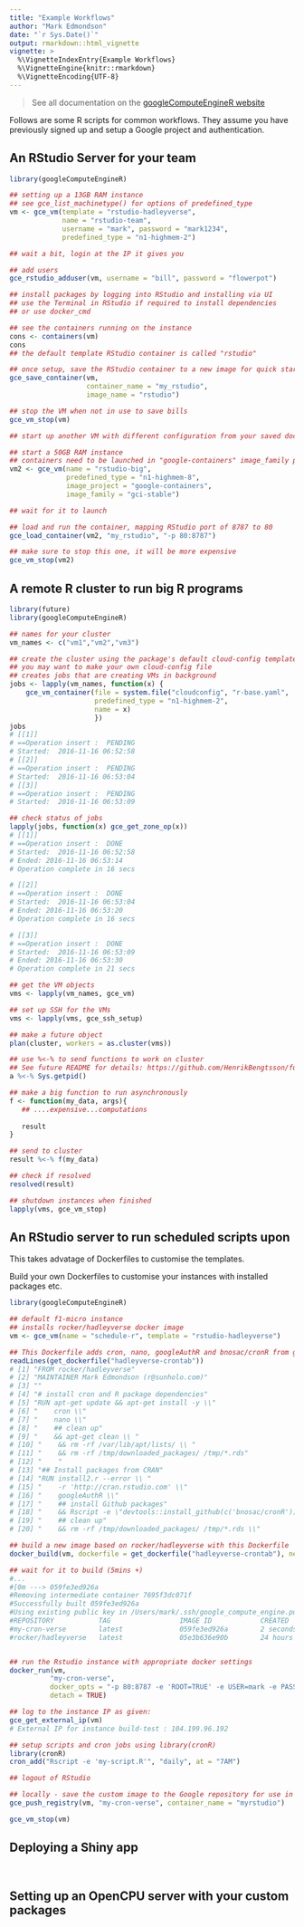 ```yaml
---
title: "Example Workflows"
author: "Mark Edmondson"
date: "`r Sys.Date()`"
output: rmarkdown::html_vignette
vignette: >
  %\VignetteIndexEntry{Example Workflows}
  %\VignetteEngine{knitr::rmarkdown}
  %\VignetteEncoding{UTF-8}
---
```


> See all documentation on the [googleComputeEngineR website](https://cloudyr.github.io/googleComputeEngineR/)

Follows are some R scripts for common workflows.  They assume you have previously signed up and setup a Google project and authentication.

## An RStudio Server for your team

```r
library(googleComputeEngineR)

## setting up a 13GB RAM instance 
## see gce_list_machinetype() for options of predefined_type
vm <- gce_vm(template = "rstudio-hadleyverse",
             name = "rstudio-team",
             username = "mark", password = "mark1234",
             predefined_type = "n1-highmem-2")

## wait a bit, login at the IP it gives you

## add users
gce_rstudio_adduser(vm, username = "bill", password = "flowerpot")

## install packages by logging into RStudio and installing via UI
## use the Terminal in RStudio if required to install dependencies
## or use docker_cmd

## see the containers running on the instance
cons <- containers(vm)
cons
## the default template RStudio container is called "rstudio"

## once setup, save the RStudio container to a new image for quick start in another instance
gce_save_container(vm, 
                   container_name = "my_rstudio",
                   image_name = "rstudio")

## stop the VM when not in use to save bills
gce_vm_stop(vm)

## start up another VM with different configuration from your saved docker container

## start a 50GB RAM instance
## containers need to be launched in "google-containers" image_family pre-loaded with docker
vm2 <- gce_vm(name = "rstudio-big",
              predefined_type = "n1-highmem-8",
              image_project = "google-containers",
              image_family = "gci-stable")

## wait for it to launch

## load and run the container, mapping RStudio port of 8787 to 80
gce_load_container(vm2, "my_rstudio", "-p 80:8787")

## make sure to stop this one, it will be more expensive
gce_vm_stop(vm2)

```

## A remote R cluster to run big R programs

```r
library(future)
library(googleComputeEngineR)

## names for your cluster
vm_names <- c("vm1","vm2","vm3")

## create the cluster using the package's default cloud-config template for r-base
## you may want to make your own cloud-config file
## creates jobs that are creating VMs in background
jobs <- lapply(vm_names, function(x) {
    gce_vm_container(file = system.file("cloudconfig", "r-base.yaml",  package = "googleComputeEngineR"),
                     predefined_type = "n1-highmem-2",
                     name = x)
                     })
jobs
# [[1]]
# ==Operation insert :  PENDING
# Started:  2016-11-16 06:52:58
# [[2]]
# ==Operation insert :  PENDING
# Started:  2016-11-16 06:53:04
# [[3]]
# ==Operation insert :  PENDING
# Started:  2016-11-16 06:53:09

## check status of jobs
lapply(jobs, function(x) gce_get_zone_op(x))
# [[1]]
# ==Operation insert :  DONE
# Started:  2016-11-16 06:52:58
# Ended: 2016-11-16 06:53:14 
# Operation complete in 16 secs 

# [[2]]
# ==Operation insert :  DONE
# Started:  2016-11-16 06:53:04
# Ended: 2016-11-16 06:53:20 
# Operation complete in 16 secs 

# [[3]]
# ==Operation insert :  DONE
# Started:  2016-11-16 06:53:09
# Ended: 2016-11-16 06:53:30 
# Operation complete in 21 secs

## get the VM objects
vms <- lapply(vm_names, gce_vm)

## set up SSH for the VMs
vms <- lapply(vms, gce_ssh_setup)

## make a future object
plan(cluster, workers = as.cluster(vms))

## use %<-% to send functions to work on cluster
## See future README for details: https://github.com/HenrikBengtsson/future
a %<-% Sys.getpid()

## make a big function to run asynchronously
f <- function(my_data, args){
   ## ....expensive...computations
   
   result
}

## send to cluster
result %<-% f(my_data) 

## check if resolved
resolved(result)

## shutdown instances when finished
lapply(vms, gce_vm_stop)

```


## An RStudio server to run scheduled scripts upon

This takes advatage of Dockerfiles to customise the templates.  

Build your own Dockerfiles to customise your instances with installed packages etc. 

```r
library(googleComputeEngineR)

## default f1-micro instance
## installs rocker/hadleyverse docker image
vm <- gce_vm(name = "schedule-r", template = "rstudio-hadleyverse")

## This Dockerfile adds cron, nano, googleAuthR and bnosac/cronR from github
readLines(get_dockerfile("hadleyverse-crontab"))
# [1] "FROM rocker/hadleyverse"                                             
# [2] "MAINTAINER Mark Edmondson (r@sunholo.com)"                           
# [3] ""                                                                    
# [4] "# install cron and R package dependencies"                           
# [5] "RUN apt-get update && apt-get install -y \\"                         
# [6] "    cron \\"                                                         
# [7] "    nano \\"                                                         
# [8] "    ## clean up"                                                     
# [9] "    && apt-get clean \\ "                                            
# [10] "    && rm -rf /var/lib/apt/lists/ \\ "                               
# [11] "    && rm -rf /tmp/downloaded_packages/ /tmp/*.rds"                  
# [12] "    "                                                                
# [13] "## Install packages from CRAN"                                       
# [14] "RUN install2.r --error \\ "                                          
# [15] "    -r 'http://cran.rstudio.com' \\"                                 
# [16] "    googleAuthR \\"                                                  
# [17] "    ## install Github packages"                                      
# [18] "    && Rscript -e \"devtools::install_github(c('bnosac/cronR'))\" \\"
# [19] "    ## clean up"                                                     
# [20] "    && rm -rf /tmp/downloaded_packages/ /tmp/*.rds \\" 

## build a new image based on rocker/hadleyverse with this Dockerfile
docker_build(vm, dockerfile = get_dockerfile("hadleyverse-crontab"), new_image = "my-cron-verse")

## wait for it to build (5mins +)
#...
#[0m ---> 059fe3ed926a
#Removing intermediate container 7695f3dc071f
#Successfully built 059fe3ed926a
#Using existing public key in /Users/mark/.ssh/google_compute_engine.pub
#REPOSITORY           TAG                 IMAGE ID            CREATED             SIZE
#my-cron-verse        latest              059fe3ed926a        2 seconds ago       1.933 GB
#rocker/hadleyverse   latest              05e3b636e90b        24 hours ago        1.921 GB


## run the Rstudio instance with appropriate docker settings
docker_run(vm, 
          "my-cron-verse", 
          docker_opts = "-p 80:8787 -e 'ROOT=TRUE' -e USER=mark -e PASSWORD=mark1234 --name=myrstudio",
          detach = TRUE)

## log to the instance IP as given:
gce_get_external_ip(vm)
# External IP for instance build-test : 104.199.96.192

## setup scripts and cron jobs using library(cronR)
library(cronR)
cron_add("Rscript -e 'my-script.R'", "daily", at = "7AM")

## logout of RStudio

## locally - save the custom image to the Google repository for use in other VMs
gce_push_registry(vm, "my-cron-verse", container_name = "myrstudio")

gce_vm_stop(vm)

```

## Deploying a Shiny app 

```r



```


## Setting up an OpenCPU server with your custom packages


